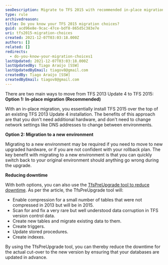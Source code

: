 ```yaml
---
seoDescription: Migrate to TFS 2015 with recommended in-place migration or a new environment option while minimizing downtime with the TfsPreUpgrade tool.
type: rule
archivedreason:
title: Do you know your TFS 2015 migration choices?
guid: acd96e8e-9cac-47ce-bdf8-865d5c383e7e
uri: tfs2015-migration-choices
created: 2021-12-07T03:03:18.000Z
authors: []
related: []
redirects:
  - do-you-know-your-migration-choices1
lastUpdated: 2021-12-07T03:03:18.000Z
lastUpdatedBy: Tiago Araújo [SSW]
lastUpdatedByEmail: tiagov8@gmail.com
createdBy: Tiago Araújo [SSW]
createdByEmail: tiagov8@gmail.com
---
```


There are two main ways to move from TFS 2013 Update 4 to TFS 2015:
**Option 1:** **In-place migration (Recommended)**

With an in-place migration, you essentially install TFS 2015 over the top of an existing TFS 2013 Update 4 installation. The benefits of this approach are that you don't need additional hardware, and don't need to change network settings like DNS addresses to change between environments.

**Option 2: Migration to a new environment**

Migrating to a new environment may be required if you need to move to new upgraded hardware, or if you are not confident with your rollback plan. The key benefit with migrating to a new environment is that you can quickly switch back to your original environment should anything go wrong during the upgrade.

**Reducing downtime**

With both options, you can also use the [TfsPreUpgrade tool to reduce downtime](https://msdn.microsoft.com/en-us/Library/vs/alm/TFS/upgrade/pre-upgrade). As per the article, the TfsPreUpgrade tool will:

- Enable compression for a small number of tables that were not compressed in 2013 but will be in 2015.
- Scan for and fix a very rare but well understood data corruption in TFS version control data.
- Create new tables and migrate existing data to them.
- Create triggers.
- Update stored procedures.
- Create indexes.

By using the TfsPreUpgrade tool, you can thereby reduce the downtime for the actual cut-over to the new version by ensuring that your databases are updated in advance.
